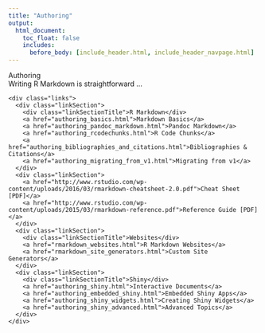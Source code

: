 ```yaml
---
title: "Authoring"
output:
  html_document:
    toc_float: false
    includes:
      before_body: [include_header.html, include_header_navpage.html]
---
```


<!--html_preserve-->

<div class="band full">
  <div class="bandContent pageTitle">Authoring</div>
  <div class="bandContent pageIntro">Writing R Markdown is straightforward ... </div>
  <div class="bandContent">
    <div class="links">
      <div class="linkSection">
        <div class="linkSectionTitle">R Markdown</div>
        <a href="authoring_basics.html">Markdown Basics</a>
        <a href="authoring_pandoc_markdown.html">Pandoc Markdown</a>
        <a href="authoring_rcodechunks.html">R Code Chunks</a>
        <a href="authoring_bibliographies_and_citations.html">Bibliographies & Citations</a>
        <a href="authoring_migrating_from_v1.html">Migrating from v1</a>
      </div>
      <div class="linkSection">
        <a href="http://www.rstudio.com/wp-content/uploads/2016/03/rmarkdown-cheatsheet-2.0.pdf">Cheat Sheet [PDF]</a>
        <a href="http://www.rstudio.com/wp-content/uploads/2015/03/rmarkdown-reference.pdf">Reference Guide [PDF]</a>
      </div>
      <div class="linkSection">
        <div class="linkSectionTitle">Websites</div>
        <a href="rmarkdown_websites.html">R Markdown Websites</a>
        <a href="rmarkdown_site_generators.html">Custom Site Generators</a>
      </div>
      <div class="linkSection">
        <div class="linkSectionTitle">Shiny</div>
        <a href="authoring_shiny.html">Interactive Documents</a>
        <a href="authoring_embedded_shiny.html">Embedded Shiny Apps</a>
        <a href="authoring_shiny_widgets.html">Creating Shiny Widgets</a>
        <a href="authoring_shiny_advanced.html">Advanced Topics</a>
      </div>
    </div>
  </div>
</div>


<!--/html_preserve-->


